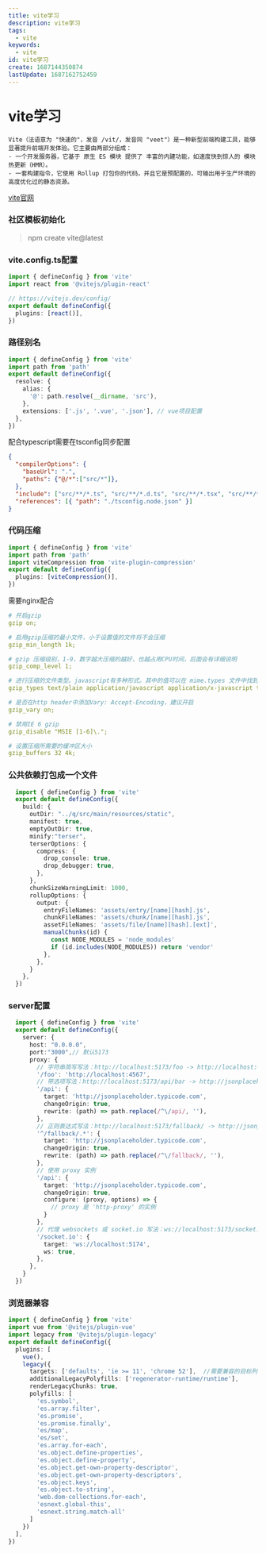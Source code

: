 ```yaml
---
title: vite学习
description: vite学习
tags:
  - vite
keywords:
  - vite
id: vite学习
create: 1687144350874
lastUpdate: 1687162752459
---
```


# vite学习

    Vite（法语意为 "快速的"，发音 /vit/，发音同 "veet"）是一种新型前端构建工具，能够显著提升前端开发体验。它主要由两部分组成：
    - 一个开发服务器，它基于 原生 ES 模块 提供了 丰富的内建功能，如速度快到惊人的 模块热更新（HMR）。
    - 一套构建指令，它使用 Rollup 打包你的代码，并且它是预配置的，可输出用于生产环境的高度优化过的静态资源。

[vite官网](https://cn.vitejs.dev/)

### 社区模板初始化
> npm create vite@latest

### vite.config.ts配置
```typescript:vite.config.ts
import { defineConfig } from 'vite'
import react from '@vitejs/plugin-react'

// https://vitejs.dev/config/
export default defineConfig({
  plugins: [react()],
})
```
### 路径别名
```typescript:vite.config.ts
import { defineConfig } from 'vite'
import path from 'path'
export default defineConfig({
  resolve: {
    alias: {
      '@': path.resolve(__dirname, 'src'),
    },
    extensions: ['.js', '.vue', '.json'], // vue项目配置
  },
})
```

配合typescript需要在tsconfig同步配置
```json:tsconfig.json
{
  "compilerOptions": {
    "baseUrl": ".",
    "paths": {"@/*":["src/*"]},
  },
  "include": ["src/**/*.ts", "src/**/*.d.ts", "src/**/*.tsx", "src/**/*.vue","@types/*.d.ts"],
  "references": [{ "path": "./tsconfig.node.json" }]
}
```
### 代码压缩
```typescript:vite.config.ts
import { defineConfig } from 'vite'
import path from 'path'
import viteCompression from 'vite-plugin-compression'
export default defineConfig({
  plugins: [viteCompression()],
})
```
需要nginx配合
```yaml
# 开启gzip
gzip on;

# 启用gzip压缩的最小文件，小于设置值的文件将不会压缩
gzip_min_length 1k;

# gzip 压缩级别，1-9，数字越大压缩的越好，也越占用CPU时间，后面会有详细说明
gzip_comp_level 1;

# 进行压缩的文件类型。javascript有多种形式。其中的值可以在 mime.types 文件中找到。
gzip_types text/plain application/javascript application/x-javascript text/css application/xml text/javascript application/x-httpd-php image/jpeg image/gif image/png application/vnd.ms-fontobject font/ttf font/opentype font/x-woff image/svg+xml;

# 是否在http header中添加Vary: Accept-Encoding，建议开启
gzip_vary on;

# 禁用IE 6 gzip
gzip_disable "MSIE [1-6]\.";

# 设置压缩所需要的缓冲区大小
gzip_buffers 32 4k;
```

### 公共依赖打包成一个文件
```typescript:vite.config.ts
  import { defineConfig } from 'vite'
  export default defineConfig({
    build: {
      outDir: "../q/src/main/resources/static",
      manifest: true,
      emptyOutDir: true,
      minify:"terser",
      terserOptions: {
        compress: {
          drop_console: true,
          drop_debugger: true,
        },
      },
      chunkSizeWarningLimit: 1000,
      rollupOptions: {
        output: {
          entryFileNames: 'assets/entry/[name][hash].js',
          chunkFileNames: 'assets/chunk/[name][hash].js',
          assetFileNames: 'assets/file/[name][hash].[ext]',
          manualChunks(id) {
            const NODE_MODULES = 'node_modules'
            if (id.includes(NODE_MODULES)) return 'vendor'
          },
        },
      }
    },
  })
```
### server配置

```typescript:vite.config.ts
  import { defineConfig } from 'vite'
  export default defineConfig({
    server: {
      host: "0.0.0.0",
      port:"3000",// 默认5173
      proxy: {
        // 字符串简写写法：http://localhost:5173/foo -> http://localhost:4567/foo
        '/foo': 'http://localhost:4567',
        // 带选项写法：http://localhost:5173/api/bar -> http://jsonplaceholder.typicode.com/bar
        '/api': {
          target: 'http://jsonplaceholder.typicode.com',
          changeOrigin: true,
          rewrite: (path) => path.replace(/^\/api/, ''),
        },
        // 正则表达式写法：http://localhost:5173/fallback/ -> http://jsonplaceholder.typicode.com/
        '^/fallback/.*': {
          target: 'http://jsonplaceholder.typicode.com',
          changeOrigin: true,
          rewrite: (path) => path.replace(/^\/fallback/, ''),
        },
        // 使用 proxy 实例
        '/api': {
          target: 'http://jsonplaceholder.typicode.com',
          changeOrigin: true,
          configure: (proxy, options) => {
            // proxy 是 'http-proxy' 的实例
          }
        },
        // 代理 websockets 或 socket.io 写法：ws://localhost:5173/socket.io -> ws://localhost:5174/socket.io
        '/socket.io': {
          target: 'ws://localhost:5174',
          ws: true,
        },
      },
    }
  })
```

### 浏览器兼容
```typescript:vite.config.ts
import { defineConfig } from 'vite'
import vue from '@vitejs/plugin-vue'
import legacy from '@vitejs/plugin-legacy'
export default defineConfig({
  plugins: [
    vue(),
    legacy({
      targets: ['defaults', 'ie >= 11', 'chrome 52'],  //需要兼容的目标列表，可以设置多个
      additionalLegacyPolyfills: ['regenerator-runtime/runtime'],
      renderLegacyChunks: true,
      polyfills: [
        'es.symbol',
        'es.array.filter',
        'es.promise',
        'es.promise.finally',
        'es/map',
        'es/set',
        'es.array.for-each',
        'es.object.define-properties',
        'es.object.define-property',
        'es.object.get-own-property-descriptor',
        'es.object.get-own-property-descriptors',
        'es.object.keys',
        'es.object.to-string',
        'web.dom-collections.for-each',
        'esnext.global-this',
        'esnext.string.match-all'
      ]
    })
  ],
})

```
